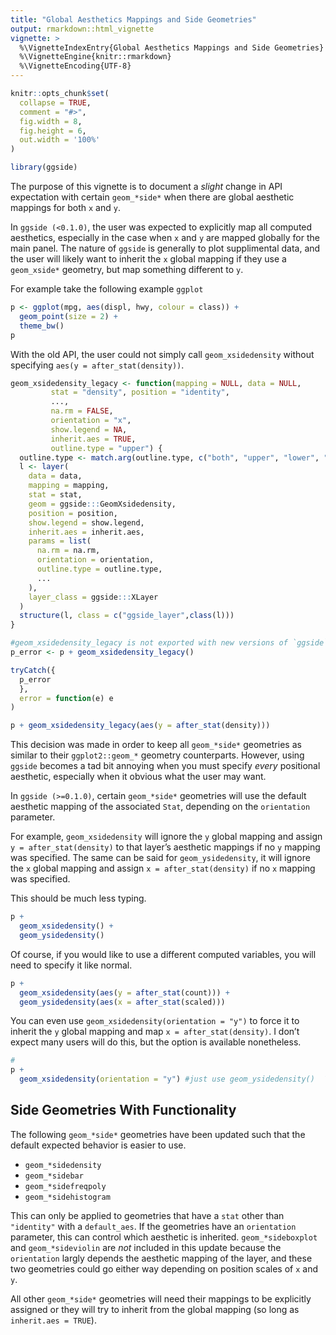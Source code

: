 ```yaml
---
title: "Global Aesthetics Mappings and Side Geometries"
output: rmarkdown::html_vignette
vignette: >
  %\VignetteIndexEntry{Global Aesthetics Mappings and Side Geometries}
  %\VignetteEngine{knitr::rmarkdown}
  %\VignetteEncoding{UTF-8}
---
```


```r
knitr::opts_chunk$set(
  collapse = TRUE,
  comment = "#>",
  fig.width = 8,
  fig.height = 6,
  out.width = '100%'
)
```

```r
library(ggside)
```

The purpose of this vignette is to document a _slight_ change in API expectation with certain `geom_*side*` when there are global aesthetic mappings for both `x` and `y`.

In `ggside (<0.1.0)`, the user was expected to explicitly map all computed aesthetics, especially in the case when `x` and `y` are mapped globally for the main panel. The nature of `ggside` is generally to plot supplimental data, and the user will likely want to inherit the `x` global mapping if they use a `geom_xside*` geometry, but map something different to `y`.

For example take the following example `ggplot`

```r
p <- ggplot(mpg, aes(displ, hwy, colour = class)) +
  geom_point(size = 2) +
  theme_bw()
p
```

With the old API, the user could not simply call `geom_xsidedensity` without specifying `aes(y = after_stat(density))`.

```r
geom_xsidedensity_legacy <- function(mapping = NULL, data = NULL,
         stat = "density", position = "identity",
         ...,
         na.rm = FALSE,
         orientation = "x",
         show.legend = NA,
         inherit.aes = TRUE,
         outline.type = "upper") {
  outline.type <- match.arg(outline.type, c("both", "upper", "lower", "full"))
  l <- layer(
    data = data,
    mapping = mapping,
    stat = stat,
    geom = ggside:::GeomXsidedensity,
    position = position,
    show.legend = show.legend,
    inherit.aes = inherit.aes,
    params = list(
      na.rm = na.rm,
      orientation = orientation,
      outline.type = outline.type,
      ...
    ),
    layer_class = ggside:::XLayer
  )
  structure(l, class = c("ggside_layer",class(l)))
}
```

``` r
#geom_xsidedensity_legacy is not exported with new versions of `ggside`
p_error <- p + geom_xsidedensity_legacy()

tryCatch({
  p_error
  },
  error = function(e) e
)

```

```r
p + geom_xsidedensity_legacy(aes(y = after_stat(density)))
```

This decision was made in order to keep all `geom_*side*` geometries as similar to their `ggplot2::geom_*` geometry counterparts. However, using `ggside` becomes a tad bit annoying when you must specify _*every*_ positional aesthetic, especially when it obvious what the user may want.

In `ggside (>=0.1.0)`, certain `geom_*side*` geometries will use the default aesthetic mapping of the associated `Stat`, depending on the `orientation` parameter.

For example, `geom_xsidedensity` will ignore the `y` global mapping and assign `y = after_stat(density)` to that layer's aesthetic mappings if no `y` mapping was specified. The same can be said for `geom_ysidedensity`, it will ignore the `x` global mapping and assign `x = after_stat(density)` if no `x` mapping was specified.

This should be much less typing.

```r
p + 
  geom_xsidedensity() +
  geom_ysidedensity()
```


Of course, if you would like to use a different computed variables, you will need to specify it like normal.

```r
p + 
  geom_xsidedensity(aes(y = after_stat(count))) +
  geom_ysidedensity(aes(x = after_stat(scaled)))
```


You can even use `geom_xsidedensity(orientation = "y")` to force it to inherit the `y` global mapping and map `x = after_stat(density)`. I don't expect many users will do this, but the option is available nonetheless. 

```r
#
p + 
  geom_xsidedensity(orientation = "y") #just use geom_ysidedensity()  ¯\_(ツ)_/¯
```


## Side Geometries With Functionality

The following `geom_*side*` geometries have been updated such that the default expected behavior is easier to use.

* `geom_*sidedensity`
* `geom_*sidebar`
* `geom_*sidefreqpoly` 
* `geom_*sidehistogram`

This can only be applied to geometries that have a `stat` other than `"identity"` with a `default_aes`. If the geometries have an `orientation` parameter, this can control which aesthetic is inherited. `geom_*sideboxplot` and `geom_*sideviolin` are *not* included in this update because the `orientation` largly depends the aesthetic mapping of the layer, and these two geometries could go either way depending on position scales of `x` and `y`.

All other `geom_*side*` geometries will need their mappings to be explicitly assigned or they will try to inherit from the global mapping (so long as `inherit.aes = TRUE`).
